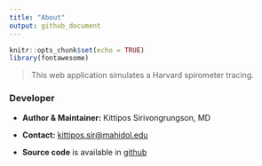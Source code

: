 ```yaml
---
title: "About"
output: github_document
---
```


```r
knitr::opts_chunk$set(echo = TRUE)
library(fontawesome)
```

> This web application simulates a Harvard spirometer tracing.

### Developer

-   **Author & Maintainer:** Kittipos Sirivongrungson, MD

-   **Contact:** [kittipos.sir\@mahidol.edu](kittipos.sir@mahidol.edu)

-   **Source code** is available in [github](https://github.com/Lightbridge-KS/HarvardSpirometer)


